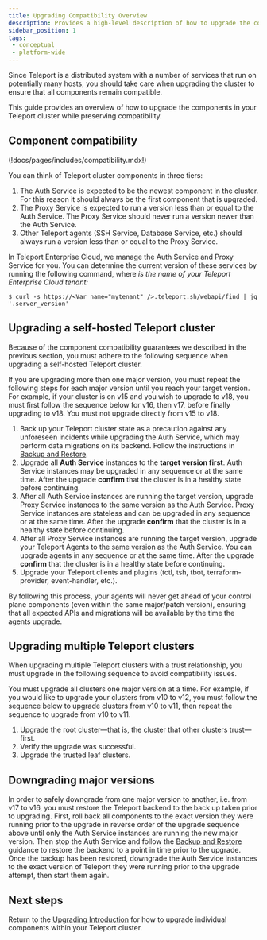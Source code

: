 ```yaml
---
title: Upgrading Compatibility Overview
description: Provides a high-level description of how to upgrade the components in your Teleport cluster. Read this guide before following upgrade instructions for your environment.
sidebar_position: 1
tags:
 - conceptual
 - platform-wide
---
```


Since Teleport is a distributed system with a number of services that run on
potentially many hosts, you should take care when upgrading the cluster to
ensure that all components remain compatible.

This guide provides an overview of how to upgrade the components in your
Teleport cluster while preserving compatibility.

## Component compatibility

(!docs/pages/includes/compatibility.mdx!)

You can think of Teleport cluster components in three tiers:
1. The Auth Service is expected to be the newest component in the cluster.
   For this reason it should always be the first component that is upgraded.
2. The Proxy Service is expected to run a version less than or equal to the
   Auth Service. The Proxy Service should never run a version newer than the
   Auth Service.
3. Other Teleport agents (SSH Service, Database Service, etc.) should always
   run a version less than or equal to the Proxy Service.

In Teleport Enterprise Cloud, we manage the Auth Service and Proxy Service for
you. You can determine the current version of these services by running the
following command, where <Var name="mytenant" /> is the name of your Teleport Enterprise
Cloud tenant:

```code
$ curl -s https://<Var name="mytenant" />.teleport.sh/webapi/find | jq '.server_version'
```

## Upgrading a self-hosted Teleport cluster

Because of the component compatibility guarantees we described in the previous
section, you must adhere to the following sequence when upgrading a self-hosted
Teleport cluster.

<Admonition type="warning">
  If you are upgrading more then one major version, you must repeat the
  following steps for each major version until you reach your target version.
  For example, if your cluster is on v15 and you wish to upgrade to v18, you
  must first follow the sequence below for v16, then v17, before finally upgrading
  to v18. You must not upgrade directly from v15 to v18.
</Admonition>

1. Back up your Teleport cluster state as a precaution against any unforeseen
   incidents while upgrading the Auth Service, which may perform data
   migrations on its backend. Follow the instructions in [Backup and
   Restore](../zero-trust-access/management/operations/backup-restore.mdx).
1. Upgrade all **Auth Service** instances to the **target version first**.
   Auth Service instances may be upgraded in any sequence or at the same time. After
   the upgrade **confirm** that the cluster is in a healthy state before continuing.
1. After all Auth Service instances are running the target version, upgrade Proxy Service instances
   to the same version as the Auth Service. Proxy Service instances are
   stateless and can be upgraded in any sequence or at the same time. After the
   upgrade **confirm** that the cluster is in a healthy state before continuing.
1. After all Proxy Service instances are running the target version, upgrade
   your Teleport Agents to the same version as the Auth Service. You can upgrade
   agents in any sequence or at the same time. After the upgrade **confirm**
   that the cluster is in a healthy state before continuing.
1. Upgrade your Teleport clients and plugins (tctl, tsh, tbot, terraform-provider, event-handler, etc.).

By following this process, your agents will never get ahead of your control
plane components (even within the same major/patch version), ensuring that all
expected APIs and migrations will be available by the time the agents upgrade.

## Upgrading multiple Teleport clusters

When upgrading multiple Teleport clusters with a trust relationship, you must
upgrade in the following sequence to avoid compatibility issues.

You must upgrade all clusters one major version at a time. For example, if you
would like to upgrade your clusters from v10 to v12, you must follow the
sequence below to upgrade clusters from v10 to v11, then repeat the sequence to
upgrade from v10 to v11.

1. Upgrade the root cluster—that is, the cluster that other clusters
   trust—first.
1. Verify the upgrade was successful.
1. Upgrade the trusted leaf clusters.

## Downgrading major versions

In order to safely downgrade from one major version to another, i.e. from v17 to v16,
you must restore the Teleport backend to the back up taken prior to upgrading. First,
roll back all components to the exact version they were running prior to the upgrade in
reverse order of the upgrade sequence above until only the Auth Service instances are running
the new major version. Then stop the Auth Service and follow the
[Backup and Restore](../zero-trust-access/management/operations/backup-restore.mdx) guidance
to restore the backend to a point in time prior to the upgrade. Once the backup has been
restored, downgrade the Auth Service instances to the exact version of Teleport
they were running prior to the upgrade attempt, then start them again.

## Next steps

Return to the [Upgrading Introduction](upgrading.mdx) for how to upgrade
individual components within your Teleport cluster.
